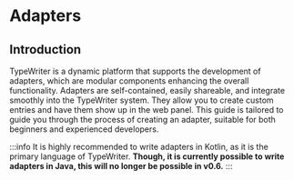 # Adapters
## Introduction
TypeWriter is a dynamic platform that supports the development of adapters, which are modular components enhancing the overall functionality.
Adapters are self-contained, easily shareable, and integrate smoothly into the TypeWriter system.
They allow you to create custom entries and have them show up in the web panel.
This guide is tailored to guide you through the process of creating an adapter, suitable for both beginners and experienced developers.

:::info
It is highly recommended to write adapters in Kotlin, as it is the primary language of TypeWriter. **Though, it is currently possible to write adapters in Java, this will no longer be possible in v0.6.**
:::
